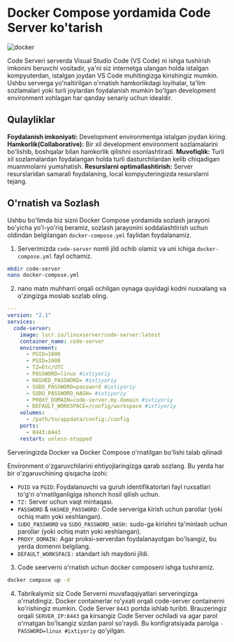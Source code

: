 
# Docker Compose yordamida Code Server ko'tarish

![docker](https://raw.githubusercontent.com/devops-journey-uz/assets/main/images/tutorials/container/1.webp)

Code Serveri serverda Visual Studio Code (VS Code) ni ishga tushirish imkonini beruvchi vositadir, ya'ni siz internetga ulangan holda istalgan kompyuterdan, istalgan joydan VS Code muhitingizga kirishingiz mumkin. Ushbu serverga yo'naltirilgan o'rnatish hamkorlikdagi loyihalar, ta'lim sozlamalari yoki turli joylardan foydalanish mumkin bo'lgan development environment xohlagan har qanday senariy uchun idealdir.

## Qulayliklar

**Foydalanish imkoniyati:** Development environmentga istalgan joydan kiring.
**Hamkorlik(Collaborative):** Bir xil development environment sozlamalarini bo'lishib, boshqalar bilan hamkorlik qilishni osonlashtiradi.
**Muvofiqlik:** Turli xil sozlamalardan foydalangan holda turli dasturchilardan kelib chiqadigan muammolarni yumshatish.
**Resurslarni optimallashtirish:** Server resurslaridan samarali foydalaning, local kompyuteringizda resurslarni tejang.

## O'rnatish va Sozlash
Ushbu bo'limda biz sizni Docker Compose yordamida sozlash jarayoni bo'yicha yo'l-yo'riq beramiz, sozlash jarayonini soddalashtirish uchun oldindan belgilangan `docker-compose.yml` faylidan foydalanamiz.

1. Serverimizda `code-server` nomli jild ochib olamiz va uni ichiga `docker-compose.yml` fayl ochamiz.

```bash
mkdir code-server
nano docker-compose.yml
```

2. nano matn muhharri orqali ochilgan oynaga quyidagi kodni nusxalang va o'zingizga moslab sozlab oling.

```yaml filename="code-server/docker-compose.yml"
---
version: "2.1"
services:
  code-server:
    image: lscr.io/linuxserver/code-server:latest
    container_name: code-server
    environment:
      - PUID=1000
      - PGID=1000
      - TZ=Etc/UTC
      - PASSWORD=linux #ixtiyoriy
      - HASHED_PASSWORD= #ixtiyoriy
      - SUDO_PASSWORD=password #ixtiyoriy
      - SUDO_PASSWORD_HASH= #ixtiyoriy
      - PROXY_DOMAIN=code-server.my.domain #ixtiyoriy
      - DEFAULT_WORKSPACE=/config/workspace #ixtiyoriy
    volumes:
      - /path/to/appdata/config:/config
    ports:
      - 8443:8443
    restart: unless-stopped
```
<Callout type="info" emoji="">
Serveringizda Docker va Docker Compose o'rnatilgan bo'lishi talab qilinadi
</Callout>

Environment o'zgaruvchilarini ehtiyojlaringizga qarab sozlang. Bu yerda har bir o'zgaruvchining qisqacha izohi:

* `PUID` va `PGID`: Foydalanuvchi va guruh identifikatorlari fayl ruxsatlari to'g'ri o'rnatilganligiga ishonch hosil qilish uchun.
* `TZ:` Server uchun vaqt mintaqasi.
* `PASSWORD` & `HASHED_PASSWORD:` Code serveriga kirish uchun parollar (yoki ochiq matn yoki xeshlangan).
* `SUDO_PASSWORD` va `SUDO_PASSWORD_HASH:` sudo-ga kirishni ta'minlash uchun parollar (yoki ochiq matn yoki xeshlangan).
* `PROXY_DOMAIN:` Agar proksi-serverdan foydalanayotgan bo'lsangiz, bu yerda domenni belgilang.
* `DEFAULT_WORKSPACE:` standart ish maydoni jildi.

3. Code seerverni o'rnatish uchun docker composeni ishga tushiramiz.

```bash
docker compose up -d
```

4. Tabrikalymiz siz Code Serverni muvafaqqiyatlari serveringizga o'rnatdingiz. Docker containerlar ro'yxati orqali code-server containerni ko'rishingiz mumkin. Code Server `8443` portda ishlab turibti. Brauzeringiz orqali `SERVER_IP:8443` ga kirsangiz Code Server ochiladi va agar parol o'rnatgan bo'lsangiz sizdan parol so'raydi. Bu konfigratsiyada parolga `- PASSWORD=linux #ixtiyoriy` qo'yilgan.